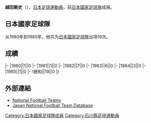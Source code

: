 {{Infobox football biography
|name=越田剛史
|image=
|fullname=越田剛史
|birth_date={{Birth date and age|1960|10|19}}
|cityofbirth=[[石川縣|石川縣]]
|countryofbirth=[[日本|日本]]
|height=1.82 m
|position=[[後衛_(足球)|後衛]]
|currentclub=
|years=1983-1989
|clubs=[[橫濱水手|日産自動車]]
|caps(goals)=
|nationalyears=1980-1985
|nationalteam=[[日本國家足球隊|日本]]
|nationalcaps(goals)=19 (0)
}}
'''越田剛史'''（{{Bd|1960年|10月19日||}}），[[日本|日本]][[足球|足球]][[運動員|運動員]]，前[[日本國家足球隊|日本國家足球隊]]成員。

==日本國家足球隊==
从1980年到1985年，他共为[[日本國家足球隊|日本國家足球隊]]出场19次。

==成績==
{{Football player national team statistics|JPN}}
|-
|1980||1||0
|-
|1981||1||0
|-
|1982||7||0
|-
|1983||6||0
|-
|1984||3||0
|-
|1985||1||0
|-
!總和||19||0
|}

==外部連結==
{{Reflist}}
*[http://www.national-football-teams.com/v2/player.php?id=36436 National Football Teams] {{Wayback|url=http://www.national-football-teams.com/v2/player.php?id=36436 |date=20121016153102 }}
*[https://web.archive.org/web/20130922163045/http://www.japannationalfootballteam.com/en/players/koshida_takeshi.html Japan National Football Team Database]

{{Japan-sport-bio-stub}}
{{Soccer-player-stub}}
{{1979年世界青年錦標賽日本参赛名单}}

[[Category:日本國家足球隊成員|Category:日本國家足球隊成員]]
[[Category:石川縣足球運動員|Category:石川縣足球運動員]]